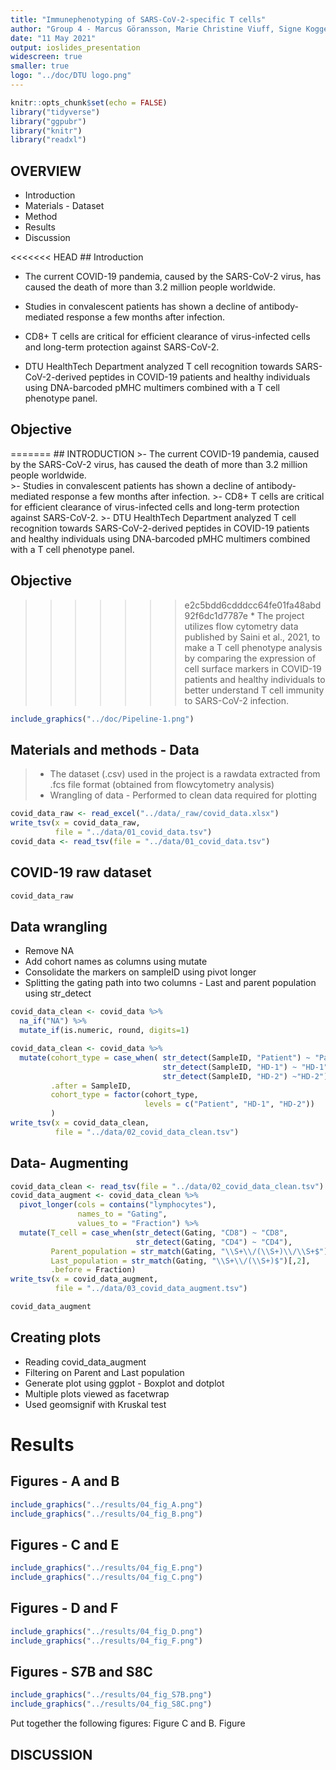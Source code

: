 ```yaml
---
title: "Immunephenotyping of SARS-CoV-2-specific T cells"
author: "Group 4 - Marcus Göransson, Marie Christine Viuff, Signe Koggersbøl Skadsborg, Susana Patricia Hernandez, Yogesh Basavaraju"
date: "11 May 2021"
output: ioslides_presentation
widescreen: true
smaller: true
logo: "../doc/DTU logo.png"
---
```


```r
knitr::opts_chunk$set(echo = FALSE)
library("tidyverse")
library("ggpubr")
library("knitr")
library("readxl")
```

## OVERVIEW 
* Introduction
* Materials - Dataset
* Method
* Results
* Discussion

<<<<<<< HEAD
## Introduction

* The current COVID-19 pandemia, caused by the SARS-CoV-2 virus, has caused the death of more than 3.2 million people worldwide.  
* Studies in convalescent patients has shown a decline of antibody-mediated response a few months after infection. 

* CD8+ T cells are critical for efficient clearance of virus-infected cells and long-term protection against SARS-CoV-2.

* DTU HealthTech Department analyzed T cell recognition towards SARS-CoV-2-derived peptides in COVID-19 patients and healthy individuals using DNA-barcoded pMHC multimers combined with a T cell phenotype panel.

## Objective

=======
## INTRODUCTION
>- The current COVID-19 pandemia, caused by the SARS-CoV-2 virus, has caused the death of more than 3.2 million people worldwide.  
>- Studies in convalescent patients has shown a decline of antibody-mediated response a few months after infection. 
>- CD8+ T cells are critical for efficient clearance of virus-infected cells and long-term protection against SARS-CoV-2.
>- DTU HealthTech Department analyzed T cell recognition towards SARS-CoV-2-derived peptides in COVID-19 patients and healthy individuals using DNA-barcoded pMHC multimers combined with a T cell phenotype panel.

## Objective
>>>>>>> e2c5bdd6cdddcc64fe01fa48abd92f6dc1d7787e
* The project utilizes flow cytometry data published by Saini et al., 2021, to make a T cell phenotype analysis by comparing the expression of cell surface markers in COVID-19 patients and healthy individuals to better understand T cell immunity to SARS-CoV-2 infection.

```r
include_graphics("../doc/Pipeline-1.png")
```


## Materials and methods - Data

>- The dataset (.csv) used in the project is a rawdata extracted from .fcs file format (obtained from flowcytometry analysis)
>- Wrangling of data - Performed to clean data required for plotting


```r
covid_data_raw <- read_excel("../data/_raw/covid_data.xlsx")
write_tsv(x = covid_data_raw,
          file = "../data/01_covid_data.tsv")
covid_data <- read_tsv(file = "../data/01_covid_data.tsv")
```


## COVID-19 raw dataset {.smaller}
```r
covid_data_raw
```



## Data wrangling 

* Remove NA
* Add cohort names as columns using mutate
* Consolidate the markers on sampleID using pivot longer
* Splitting the gating path into two columns - Last and parent population using str_detect

```r
covid_data_clean <- covid_data %>% 
  na_if("NA") %>% 
  mutate_if(is.numeric, round, digits=1)

covid_data_clean <- covid_data %>% 
  mutate(cohort_type = case_when( str_detect(SampleID, "Patient") ~ "Patient",
                                  str_detect(SampleID, "HD-1") ~ "HD-1",
                                  str_detect(SampleID, "HD-2") ~"HD-2"),
         .after = SampleID,
         cohort_type = factor(cohort_type, 
                              levels = c("Patient", "HD-1", "HD-2"))
         )
write_tsv(x = covid_data_clean,
          file = "../data/02_covid_data_clean.tsv")
```

## Data- Augmenting {.smaller}
```r
covid_data_clean <- read_tsv(file = "../data/02_covid_data_clean.tsv")
covid_data_augment <- covid_data_clean %>% 
  pivot_longer(cols = contains("lymphocytes"),
               names_to = "Gating",
               values_to = "Fraction") %>% 
  mutate(T_cell = case_when(str_detect(Gating, "CD8") ~ "CD8",
                            str_detect(Gating, "CD4") ~ "CD4"),
         Parent_population = str_match(Gating, "\\S+\\/(\\S+)\\/\\S+$")[,2],
         Last_population = str_match(Gating, "\\S+\\/(\\S+)$")[,2],
         .before = Fraction)
write_tsv(x = covid_data_augment,
          file = "../data/03_covid_data_augment.tsv")
```

```r
covid_data_augment
```

## Creating plots
* Reading covid_data_augment
* Filtering on Parent and Last population
* Generate plot using ggplot - Boxplot and dotplot
* Multiple plots viewed as facetwrap
* Used geomsignif with Kruskal test

# Results

## Figures - A and B
```r
include_graphics("../results/04_fig_A.png")
include_graphics("../results/04_fig_B.png")
```

## Figures - C and E
```r
include_graphics("../results/04_fig_E.png")
include_graphics("../results/04_fig_C.png")
```

## Figures - D and F
```r
include_graphics("../results/04_fig_D.png")
include_graphics("../results/04_fig_F.png")
```

## Figures - S7B and S8C
```r
include_graphics("../results/04_fig_S7B.png")
include_graphics("../results/04_fig_S8C.png")
```

Put together the following figures:
Figure C and B. 
Figure 

## DISCUSSION


